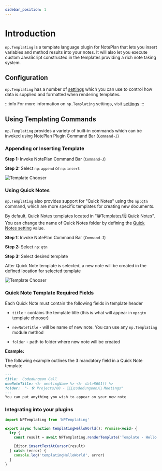 ```yaml
---
sidebar_position: 1
---
```


# Introduction

`np.Templating` is a template language plugin for NotePlan that lets you insert variables and method results into your notes.  It will also let you execute custom JavaScript constructed in the templates providing a rich note taking system.

## Configuration

`np.Templating` has a number of [settings](/docs/settings) which you can use to control how data is supplied and formatted when rendering templates.

:::info
For more information on `np.Templating` settings, visit [settings](/docs/settings)
:::

## Using Templating Commands
`np.Templating` provides a variety of built-in commands which can be invoked using NotePlan Plugin Command Bar (`Command-J`)

### Appending or Inserting Template

**Step 1:** Invoke NotePlan Command Bar (`Command-J`)

**Step 2:** Select `np:append` or `np:insert`

![Template Chooser](/img/template-chooser.png)

### Using Quick Notes
`np.Templating` also provides support for "Quick Notes" using the `np:qtn` command, which are more specific templates for creating new documents.

By default, Quick Notes templates located in "@Templates/🗒 Quick Notes".  You can change the name of Quick Notes folder by defining the [Quick Notes setting](/docs/settings) value.

**Step 1:** Invoke NotePlan Command Bar (`Command-J`)

**Step 2:** Select `np:qtn`

**Step 3:** Select desired template

After Quick Note template is selected, a new note will be created in the defined location for selected template

![Template Chooser](/img/quicknotes-chooser.png)

### Quick Note Template Required Fields
Each Quick Note must contain the following fields in template header

- `title` - contains the template title (this is what will appear in `np:qtn` template chooser)

- `newNoteTitle` - will be name of new note.  You can use any `np.Templating` module method

- `folder` - path to folder where new note will be created

**Example:**

The following example outlines the 3 mandatory field in a Quick Note template

```markdown
---
title:  Codedungeon Call
newNoteTitle: <%- meetingName %> <%- date8601() %>
folder:  "- 🛠 Projects/00 - 👨🏽‍💻codedungeon/📆 Meetings"
---
You can put anything you wish to appear on your new note
```

### Integrating into your plugins

```javascript
import NPTemplating from 'NPTemplating'

export async function templatingHelloWorld(): Promise<void> {
  try {
    const result = await NPTemplating.renderTemplate('Template - Hello World', {})

    Editor.insertTextAtCursor(result)
  } catch (error) {
    console.log('templatingHelloWorld', error)
  }
}
```
